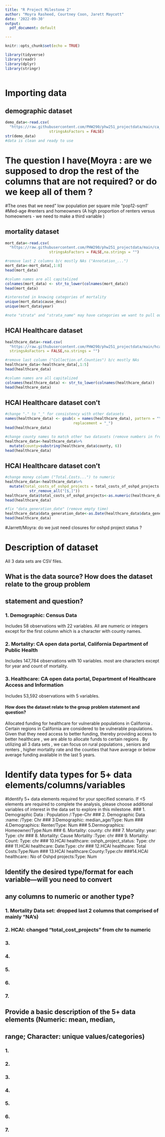 ```yaml
---
title: "R Project Milestone 2"
author: "Moyra Rasheed, Courtney Coon, Jarett Maycott"
date: '2022-09-30'
output:
  pdf_document: default

---
```


```r
knitr::opts_chunk$set(echo = TRUE)

library(tidyverse)
library(readr)
library(dplyr)
library(stringr)
 
```


# Importing data
## demographic dataset
```r
demo_data<-read.csv(
  "https://raw.githubusercontent.com/PHW290/phw251_projectdata/main/ca_county_demographic.csv",
                    stringsAsFactors = FALSE)
str(demo_data)
#data is clean and ready to use
```

# The question I have(Moyra  : are we supposed to drop the rest of the columns that are not required? or do we keep all of them ? 
#The ones that we need" low population per square mile "pop12-sqm1'
#Med-age
#renters and homeowners (A high proportion of renters versus homeowners - we need to make a third variable )


\newpage

## mortality dataset
```r
mort_data<-read.csv(
  "https://raw.githubusercontent.com/PHW290/phw251_projectdata/main/ca_county_mortality.csv",
                    stringsAsFactors = FALSE,na.strings = "")

#remove last 2 columns b/c mostly NAs ("Annotation_...")
mort_data<-mort_data[,1:8]
head(mort_data)

#column names are all capitalized
colnames(mort_data) <- str_to_lower(colnames(mort_data))
head(mort_data)

#interested in knowing categories of mortality
unique(mort_data$cause_desc)
unique(mort_data$year)

#note "strata" and "strata_name" may have categories we want to pull out at some point
```
\newpage


## HCAI Healthcare dataset
```r
healthcare_data<-read.csv(
  "https://raw.githubusercontent.com/PHW290/phw251_projectdata/main/hcai_healthcare_construction.csv",
  stringsAsFactors = FALSE,na.strings = "")

#remove last column ("Collection.of.Counties") b/c mostly NAs
healthcare_data<-healthcare_data[,1:5]
head(healthcare_data)

#column names are all capitalized
colnames(healthcare_data) <- str_to_lower(colnames(healthcare_data))
head(healthcare_data)

```


\newpage
## HCAI Healthcare dataset con't
```r
#change "." to "_" for consistency with other datasets
names(healthcare_data) <- gsub(x = names(healthcare_data), pattern = "\\.", 
                               replacement = "_")  
head(healthcare_data)

#change county names to match other two datasets (remove numbers in front)
healthcare_data<-healthcare_data%>%
  mutate(county=substring(healthcare_data$county, 6))
head(healthcare_data)
```
\newpage
## HCAI Healthcare dataset con't
```r
#change money column ("Total.Costs...") to numeric
healthcare_data<-healthcare_data%>%
  mutate(total_costs_of_oshpd_projects = total_costs_of_oshpd_projects %>% 
           str_remove_all("[$,]"))
healthcare_data$total_costs_of_oshpd_projects<-as.numeric(healthcare_data$total_costs_of_oshpd_projects)
head(healthcare_data)

#fix "data_generation_date" (remove empty time)
healthcare_data$data_generation_date<-as.Date(healthcare_data$data_generation_date)
head(healthcare_data)

```
#Jarrett/Moyra: do we just need closures for oshpd project status ? 

\newpage

# Description of dataset
All 3 data sets are CSV files. 


## What is the data source? How does the dataset relate to the group problem 
## statement and question?
### 1. Demographic: Census Data
Includes 58 observations with 22 variables. All are numeric or integers except
for the first column which is a character with county names.

### 2. Mortality: CA open data portal, California Department of Public Health 
Includes 147,784 observations with 10 variables. most are characters except for 
year and count of mortality.

### 3. Healthcare: CA open data portal, Department of Healthcare Access and Information
Includes 53,592 observations with 5 variables. 

#### How does the dataset relate to the group problem statement and question?
Allocated funding for healthcare  for vulnerable populations in California . 
Certain regions in California are considered to be vulnerable populations. Given that they need access to better funding, thereby providing access to better healthcare , we are able to allocate funds to certain regions . By utilizing all 3 data sets , we can focus on rural populations , seniors and renters , higher mortality rate and the counties that have average or below average funding available in the last 5 years.  

# Identify data types for 5+ data elements/columns/variables
#Identify 5+ data elements required for your specified scenario. If <5 elements are required to complete the analysis, please choose additional variables of interest in the data set to explore in this milestone.
### 1. Demographic Data : Population /:Type-Chr 
### 2. Demographic Data :name: /Type: Chr
### 3:Demographic: median_age/Type: Num
### 4.Demographics: Renter/Type: Num
### 5.Dermographics: Homeowner/Type:Num
### 6. Mortality: county: chr
### 7. Mortality: year: Type: chr
### 8. Mortality: Cause Mortality :Type:  chr
### 9. Mortality: Count: Type: chr
### 10.HCAI healthcare: oshph_project_status: Type: chr
### 11.HCAI healthcare: Date:Type: chr
### 12.HCAI healthcare: Total Costs:Type:Num
### 13.HCAI healthcare:County:Type:chr
###14.HCAI healthcare:: No of Oshpd projects:Type: Num


  
\newpage

## Identify the desired type/format for each variable—will you need to convert 
## any columns to numeric or another type? 
### 1. Mortality Data set: dropped last 2 columns that comprised of mainly "NA's) 
### 2. HCAI: changed "total_cost_projects" from chr to numeric 
### 3. 
### 4. 
### 5.   
### 6.   
### 7.   

## Provide a basic description of the 5+ data elements (Numeric: mean, median, 
## range; Character: unique values/categories)
### 1. 
### 2. 
### 3. 
### 4. 
### 5. 
### 6.   
### 7.   


